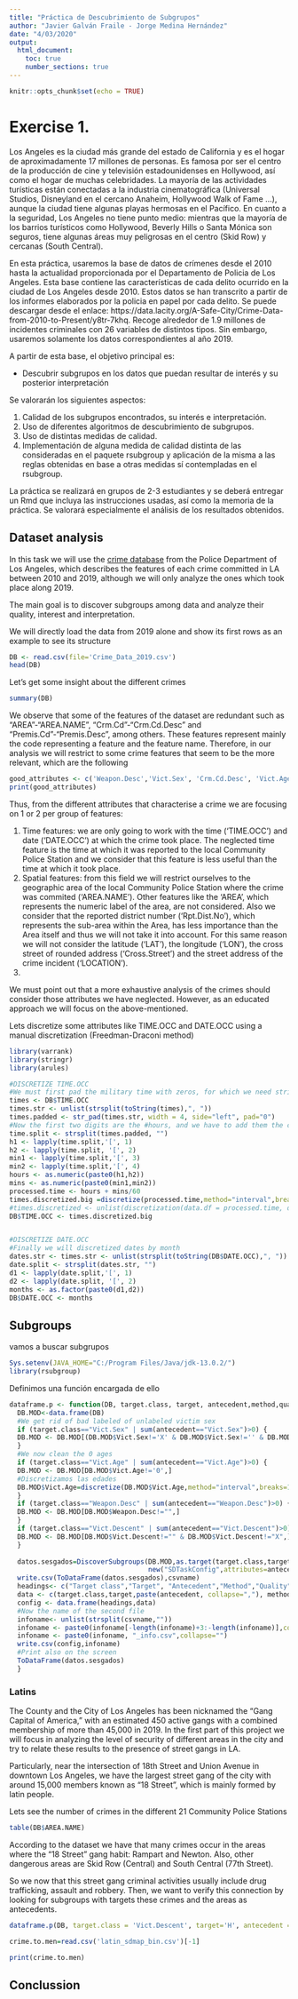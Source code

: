```yaml
---
title: "Práctica de Descubrimiento de Subgrupos"
author: "Javier Galván Fraile - Jorge Medina Hernández"
date: "4/03/2020"
output: 
  html_document:
    toc: true
    number_sections: true
---
```


```r
knitr::opts_chunk$set(echo = TRUE)
```

# Exercise 1.

Los Angeles es la ciudad más grande del estado de California y es el hogar de aproximadamente 17 millones de personas. Es famosa por ser el centro de la producción de cine y televisión estadounidenses en Hollywood, así como el hogar de muchas celebridades. La mayoría de las actividades turísticas están conectadas a la industria cinematográfica (Universal Studios, Disneyland en el cercano Anaheim, Hollywood Walk of Fame ...), aunque la ciudad tiene algunas playas hermosas en el Pacífico. En cuanto a la seguridad, Los Angeles no tiene punto medio: mientras que la mayoría de los barrios turísticos como Hollywood, Beverly Hills o Santa Mónica son seguros, tiene algunas áreas muy peligrosas en el centro (Skid Row) y cercanas (South Central).

En esta práctica, usaremos la base de datos de crímenes desde el 2010 hasta la actualidad proporcionada por el Departamento de Policia de Los Angeles. Esta base contiene las características de cada delito ocurrido en la ciudad de Los Angeles desde 2010. Estos datos se han transcrito a partir de los informes elaborados por la policia en papel por cada delito. Se puede descargar desde el enlace: https://data.lacity.org/A-Safe-City/Crime-Data-from-2010-to-Present/y8tr-7khq. Recoge alrededor de
1.9 millones de incidentes criminales con 26 variables de distintos tipos. Sin embargo, usaremos solamente los datos correspondientes al año 2019.

A partir de esta base, el objetivo principal es:

* Descubrir subgrupos en los datos que puedan resultar de interés y su posterior interpretación

Se valorarán los siguientes aspectos:

  1. Calidad de los subgrupos encontrados, su interés e interpretación.
  2. Uso de diferentes algoritmos de descubrimiento de subgrupos.
  3. Uso de distintas medidas de calidad.
  4. Implementación de alguna medida de calidad distinta de las consideradas en el paquete rsubgroup y aplicación de la misma a las reglas obtenidas en base a otras medidas sí contempladas en el rsubgroup.

La práctica se realizará en grupos de 2-3 estudiantes y se deberá entregar un Rmd que incluya las instrucciones usadas, así como la memoria de la práctica. Se valorará especialmente el análisis de los resultados obtenidos.

## Dataset analysis

In this task we will use the [crime database]( https://data.lacity.org/A-Safe-City/Crime-Data-from-2010-to-2019/63jg-8b9z) from the Police Department of Los Angeles, which describes the features of each crime committed in LA between 2010 and 2019, although we will only analyze the ones which took place along 2019. 

The main goal is to discover subgroups among data and analyze their quality, interest and interpretation.

We will directly load the data from 2019 alone and show its first rows as an example to see its structure

```r
DB <- read.csv(file='Crime_Data_2019.csv')
head(DB)
```

Let's get some insight about the different crimes 

```r
summary(DB)
```

We observe that some of the features of the dataset are redundant such as "AREA"-"AREA.NAME", "Crm.Cd"-"Crm.Cd.Desc" and "Premis.Cd"-"Premis.Desc", among others. These features represent mainly the code representing a feature and the feature name. Therefore, in our analysis we will restrict to some crime features that seem to be the more relevant, which are the following

```r
good_attributes <- c('Weapon.Desc','Vict.Sex', 'Crm.Cd.Desc', 'Vict.Age', 'Vict.Descent', 'TIME.OCC','DATE.OCC', 'AREA.NAME')
print(good_attributes)
```

Thus, from the different attributes that characterise a crime we are focusing on 1 or 2 per group of features:

  1. Time features: we are only going to work with the time ('TIME.OCC') and date ('DATE.OCC') at which the crime took place. The neglected time feature is the time at which it was reported to the local Community Police Station and we consider that this feature is less useful than the time at which it took place.
  2. Spatial features: from this field we will restrict ourselves to the geographic area of the local Community Police Station where the crime was commited ('AREA.NAME'). Other features like the 'AREA', which represents the numeric label of the area, are not considered. Also we consider that the reported district number ('Rpt.Dist.No'), which represents the sub-area within the Area, has less importance than the Area itself and thus we will not take it into account. For this same reason we will not consider the latitude ('LAT'), the longitude ('LON'), the cross street of rounded address ('Cross.Street') and the street address of the crime incident ('LOCATION').
  3. 
  
We must point out that a more exhaustive analysis of the crimes should consider those attributes we have neglected. However, as an educated approach we will focus on the above-mentioned.


Lets discretize some attributes like TIME.OCC and DATE.OCC using a manual discretization (Freedman-Draconi method)

```r
library(varrank)
library(stringr)
library(arules)

#DISCRETIZE TIME.OCC
#We must first pad the military time with zeros, for which we need string characters
times <- DB$TIME.OCC
times.str <- unlist(strsplit(toString(times),", "))
times.padded <- str_pad(times.str, width = 4, side="left", pad="0")
#Now the first two digits are the #hours, and we have to add them the contribution from the minutes
time.split <- strsplit(times.padded, "")
h1 <- lapply(time.split,'[', 1)
h2 <- lapply(time.split, '[', 2)
min1 <- lapply(time.split,'[', 3)
min2 <- lapply(time.split,'[', 4)
hours <- as.numeric(paste0(h1,h2))
mins <- as.numeric(paste0(min1,min2))
processed.time <- hours + mins/60
times.discretized.big =discretize(processed.time,method="interval",breaks=6, include.lowest = TRUE, right=TRUE)
#times.discretized <- unlist(discretization(data.df = processed.time, discretization.method = "fd", frequency = FALSE))
DB$TIME.OCC <- times.discretized.big


#DISCRETIZE DATE.OCC
#Finally we will discretized dates by month
dates.str <- times.str <- unlist(strsplit(toString(DB$DATE.OCC),", "))
date.split <- strsplit(dates.str, "")
d1 <- lapply(date.split,'[', 1)
d2 <- lapply(date.split, '[', 2)
months <- as.factor(paste0(d1,d2))
DB$DATE.OCC <- months
```

## Subgroups
vamos a buscar subgrupos
```r
Sys.setenv(JAVA_HOME="C:/Program Files/Java/jdk-13.0.2/")
library(rsubgroup)
```

Definimos una función encargada de ello
```r
dataframe.p <- function(DB, target.class, target, antecedent,method,quality,csvname){
  DB.MOD<-data.frame(DB)
  #We get rid of bad labeled of unlabeled victim sex
  if (target.class=="Vict.Sex" | sum(antecedent=="Vict.Sex")>0) {
  DB.MOD <- DB.MOD[(DB.MOD$Vict.Sex!='X' & DB.MOD$Vict.Sex!='' & DB.MOD$Vict.Sex!='N' & DB.MOD$Vict.Sex!='H'),]
  }
  #We now clean the 0 ages
  if (target.class=="Vict.Age" | sum(antecedent=="Vict.Age")>0) {
  DB.MOD <- DB.MOD[DB.MOD$Vict.Age!='0',]  
  #Discretizamos las edades
  DB.MOD$Vict.Age=discretize(DB.MOD$Vict.Age,method="interval",breaks=10,include.lowest = TRUE, right=TRUE)
  }
  if (target.class=="Weapon.Desc" | sum(antecedent=="Weapon.Desc")>0) {
  DB.MOD <- DB.MOD[DB.MOD$Weapon.Desc!="",]
  }
  if (target.class=="Vict.Descent" | sum(antecedent=="Vict.Descent")>0) {
  DB.MOD <- DB.MOD[DB.MOD$Vict.Descent!="" & DB.MOD$Vict.Descent!="X",]
  }
  
  datos.sesgados=DiscoverSubgroups(DB.MOD,as.target(target.class,target),
                                   new("SDTaskConfig",attributes=antecedent,method=method,qf=quality))
  write.csv(ToDataFrame(datos.sesgados),csvname)
  headings<- c("Target class","Target", "Antecedent","Method","Quality")
  data <- c(target.class,target,paste(antecedent, collapse=","), method,quality)
  config <- data.frame(headings,data)
  #Now the name of the second file
  infoname<- unlist(strsplit(csvname,""))
  infoname <- paste0(infoname[-length(infoname)+3:-length(infoname)],collapse="")#delete .csv
  infoname <- paste0(infoname, "_info.csv",collapse="")
  write.csv(config,infoname)
  #Print also on the screen
  ToDataFrame(datos.sesgados)
  }
```


### Latins
The County and the City of Los Angeles has been nicknamed the "Gang Capital of America," with an estimated 450 active gangs with a combined membership of more than 45,000 in 2019. In the first part of this project we will focus in analyzing the level of security of different areas in the city and try to relate these results to the presence of street gangs in LA.

Particularly, near the intersection of 18th Street and Union Avenue in downtown Los Angeles, we have the largest street gang of the city with around 15,000 members known as "18 Street", which is mainly formed by latin people. 

Lets see the number of crimes in the different 21 Community Police Stations 

```r
table(DB$AREA.NAME)
```

According to the dataset we have that many crimes occur in the areas where the "18 Street" gang habit: Rampart and Newton. Also, other dangerous areas are Skid Row (Central) and South Central (77th Street).

So we now that this street gang criminal activities usually include drug trafficking, assault and robbery. Then, we want to verify this connection by looking for subgroups with targets these crimes and the areas as antecedents.

```r
dataframe.p(DB, target.class = 'Vict.Descent', target='H', antecedent = c('Crm.Cd.Desc', 'AREA.NAME', 'TIME.OCC', 'Weapon.Desc'), method="sdmap", quality="bin", csvname = "latin_sdmap_bin.csv")
```

```r
crime.to.men=read.csv('latin_sdmap_bin.csv')[-1]
```

```r
print(crime.to.men)
```

## Conclussion
